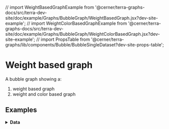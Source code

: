 // import WeightBasedGraphExample from '@cerner/terra-graphs-docs/src/terra-dev-site/doc/example/Graphs/BubbleGraph/WeightBasedGraph.jsx?dev-site-example';
// import WeightColorBasedGraphExample from '@cerner/terra-graphs-docs/src/terra-dev-site/doc/example/Graphs/BubbleGraph/WeightColorBasedGraph.jsx?dev-site-example';
// import PropsTable from '@cerner/terra-graphs/lib/components/Bubble/BubbleSingleDataset?dev-site-props-table';


# Weight based graph

A bubble graph showing a:
1) weight based graph
2) weight and color based graph

## Examples
<WeightColorBasedGraphExample />

<WeightBasedGraphExample />

<!-- ## Props
<PropsTable /> -->

<details>
<summary style={{fontSize: 24 }}>
<b>Data</b>
</summary>

### Graph Config object
<GraphConfig />

### Data object
<DataObject />
<DataObject2 />
</details>
